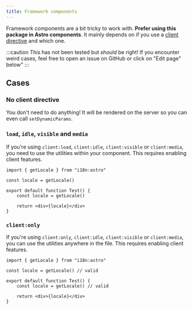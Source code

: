 ```yaml
---
title: Framework components
---
```


Framework components are a bit tricky to work with. **Prefer using this package in Astro components**.
It mainly depends on if you use a [client directive](https://docs.astro.build/en/reference/directives-reference/#client-directives)
and which one.

:::caution
This has not been tested but _should_ be right! If you encounter weird cases, feel free to open
an issue on GitHub or click on "Edit page" below"
:::

## Cases

### No client directive

You don't need to do anything! It will be rendered on the server so you can even call `setDynamicParams`.

### `load`, `idle`, `visible` and `media` 

If you're using `client:load`, `client:idle`, `client:visible` or `client:media`, you need to use the
utilities within your component. This requires enabling client features.

```tsx title="src/components/Test.tsx" del={3} ins={6}
import { getLocale } from "i18n:astro"

const locale = getLocale()

export default function Test() {
    const locale = getLocale()

    return <div>{locale}</div>
}
```

### `client:only`

If you're using `client:only`, `client:idle`, `client:visible` or `client:media`, you can use the
utilities anywhere in the file. This requires enabling client features.

```tsx title="src/components/Test.tsx"
import { getLocale } from "i18n:astro"

const locale = getLocale() // valid

export default function Test() {
    const locale = getLocale() // valid

    return <div>{locale}</div>
}
```
